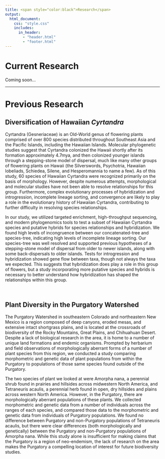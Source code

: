 ```yaml
---
title: <span style="color:black">Research</span>
output: 
  html_document:
    css: "style.css"
    includes:
      in_header: 
        - "header.html"
        - "footer.html"
---
```

# Current Research

Coming soon...

<hr>
# Previous Research

## Diversification of Hawaiian _Cyrtandra_

Cyrtandra (Gesneriaceae) is an Old-World genus of flowering plants comprised of over 800 species distributed throughout Southeast Asia and the Pacific Islands, including the Hawaiian Islands. Molecular phylogenetic studies suggest that Cyrtandra colonized the Hawaii shortly after its formation approximately 4.7mya, and then colonized younger islands through a stepping-stone model of dispersal, much like many other groups of flowering plants on Hawaii (the Silverswords, Psychotria, Hawaiian lobeliads, Schiedea, Silene, and Hesperomannia to name a few). As of this study, 60 species of Hawaiian Cyrtandra were recognized primarily on the basis of morphology. However, despite numerous attempts, morphological and molecular studies have not been able to resolve relationships for this group. Furthermore, complex evolutionary processes of hybridization and introgression, incomplete lineage sorting, and convergence are likely to play a role in the evolutionary history of Hawaiian Cyrtandra, contributing to further difficulty in resolving species relationships. 

In our study, we utilized targeted enrichment, high-throughput sequencing, and modern phylogenomics tools to test a subset of Hawaiian Cyrtandra species and putative hybrids for species relationships and hybridization. We found high levels of incongruence between our concatenated-tree and species-tree, indicating high levels of incomplete lineage sorting. Our species-tree was well resolved and supported previous hypotheses of a stepping-stone model of dispersal from older to newer islands, along with some back-dispersals to older islands. Tests for introgression and hybridization showed gene flow between taxa, though not always the taxa we expected. This suggests that hybridization does play a role in this group of flowers, but a study incorporating more putative species and hybrids is necessary to better understand how hybridization has shaped the relationships within this group.

<br>

## Plant Diversity in the Purgatory Watershed

The Purgatory Watershed in southeastern Colorado and northeastern New Mexico is a region composed of deep canyons, eroded mesas, and extensive intact shortgrass plains, and is located at the crossroads of biodiversity of the Rocky Mountains, Great Plains, and Chihuahuan Desert.  Despite a lack of biological research in the area, it is home to a number of unique land formations and endemic organisms. Prompted by herbarium and field observations of morphologically aberrant forms of a number of plant species from this region, we conducted a study comparing morphometric and genetic data of plant populations from within the Purgatory to populations of those same species found outside of the Purgatory.

The two species of plant we looked at were Amorpha nana, a perennial shrub found in prairies and hillsides across midwestern North America, and Tetraneuris acaulis, a perennial herb found in open, dry hillsides and plains across western North America. However, in the Purgatory, there are morphologically aberrant populations of these plants. We collected morphometric and genetic data from a number of individuals across the ranges of each species, and compared those data to the morphometric and genetic data from individuals of Purgatory populations. We found no difference between Purgatory and non-Purgatory populations of Tetraneuris acaulis, but there were clear differences (both morphologically and genetically) between the Purgatory and non-Purgatory populations of Amorpha nana. While this study alone is insufficient for making claims that the Purgatory is a region of neo-endemism, the lack of research on the area makes the Purgatory a compelling location of interest for future biodiversity studies.
